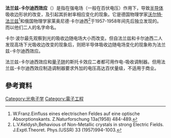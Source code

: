'''法兰兹-卡尔迪西效应'''（{{lang-en|Franz-Keldysh effect}}）是指在强电场（一般在百伏电压）作用下，导致[[半导体|半导体]]吸收边形状的改变，及引起其折射率相应变化的现象。它是德国物理学家[[沃尔特·法兰兹|沃尔特·法兰兹]]<ref>W.Franz.Einfluss eines electrischen Feldes auf eine optische Absorptionskants. Z.Naturforschung 13a(1958) 484-489.</ref>和俄国物理学家莱奥尼德·卡尔迪西<ref>L.V.Keldysh,Behavious of Non-Metallic crystals in strong Electric Fields. J.Exptl.Theoret. Phys.(USSR) 33 (1957)994-1003.</ref>于1957-1958年间先后独立发现的。而以他们二人的名字命名。

卡尔·波尔最先观察到光的吸收边随电场大小而改变。但自法兰兹和卡尔迪西二人发现高场下光吸收边改变的现象后，则把半导体吸收边随电场变化的现象称为法兰兹-卡尔迪西效应。

法兰兹-卡尔迪西效应和[[量子阱|量子阱]]的斯托卡效应二者都可用作电-吸收调制器。但用法兰兹-卡尔迪西效应制造调制器要求外加的电压高达百伏量级，不适用于商业。

==參考資料==
{{reflist}}

{{Optics-stub}}

[[Category:光电子学|Category:光电子学]]
[[Category:電子工程|Category:電子工程]]